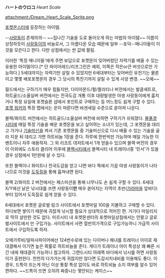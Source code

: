 '''ハートのウロコ''' ''Heart Scale''

attachment:/Dream_Heart_Scale_Sprite.png 

[[포켓몬스터]]에 등장하는 아이템.

--[[사랑동이]] 존재의의--
~~집나간 기술을 도로 돌아오게 하는 마법의 아이템~~
이름이 상징하듯이 [[사랑동이]]의 비늘로서, 그 아름다운 모습 때문에 일부 --포덕--매니아들이 이것을 모은다고 한다. 다만 상점에서는 싼 값에 팔림.

이러한 '특정 매니아들'에게 주면 보답으로 포켓몬이 잊어버렸던 자력기를 배울 수 있는 유용한 아이템이다.[* 단 파이어레드/리프그린은 예외, 이쪽은 작은or큰 버섯으로만 가능하다.] 5세대까지는 자력기만 살릴 수 있었지만 6세대부터는 잊어버린 유전기는 물론이고 몇몇 배포포켓몬의 경우 그 당시의 특전기까지 살릴 수 있게 사양 변경. ~~오예~~

필드에서는 구하기가 매우 힘들지만, 다이아몬드/펄/플라티나 버전에서는 발굴세트로, 하트골드/소울실버 버전에서는 전국도감 개통 이후 대량발생한 야생 사랑동이에게 훔치거나 특정 요일에 포켓슬론 샵에서 포인트로 구매하는 등 어느정도 쉽게 구할 수 있다. [[포켓 워커]]의 특정 맵에서는 운이 따른다면 바겐세일 수준으로 쏟아져 나온다.

블랙/화이트 버전에서는 하트골드/소울실버 버전에 비하면 구하기가 쉬워졌다. [[물풍경시티]]에 매일 특정 기술을 배운 포켓몬을 보고 싶어하는 소녀가 있는데, 그 포켓몬을 데리고 가거나 [[기술머신]]을 켜서 기존 포켓몬들 중 기술머신으로 다시 배울 수 있는 기술을 골라 지운 뒤 데리고 가면 하트비늘 1장을 준다. 하루에 한번씩만 가능하며 매일 가능한 이벤트이니 자주 애용하자. 그 외 리조트 데저트에서 1개 얻을수 있으며 블랙 버전의 경우 이 이외에도 스토리 클리어 이후에 [[블랙시티]]에서 블랙시티 내 트레이너중 '민서'가 있을경우 상점에서 1만원에 살 수 있다. 

또한 블랙이나 화이트나 전국도감을 얻고 나면 바다 쪽에서 가끔 야생 사랑동이가 나타나므로 이것을 [[도둑질]]을 통해 훔쳐내면 된다.

블랙 2/화이트 2 버전에서는 페스미션을 통해 너무나도 손 쉽게 구할 수 있다. 6세대 X/Y에선 낡은 낚시대를 쓰면 사랑동이'''만''' 매우 쏟아지는 지역이 초반([[가라마을]] 앞바다)부터 있어서 도둑질로 쉽게 얻을 수 있다.

6세대에서 포켓몬 글로벌 링크 사이트에서 포켓마일 100을 지불하고 구매할 수 있다. 하다보면 쌓이기 때문에 귀찮게 낚시할 필요가 상대적으로 적어진 편. 거기다 마일리지로 딱히 살만한 것도 없다. 미르시티 내 포켓몬센터의 포켓마일상점에서는 안팔고 글로벌사이트에서 만 구입가능. 사이트에서 사면 절반의가격으로 구입가능하니 가급적 사이트에서 구입하도록 하자.

오메가루비/알파사파이어에선 124번수로에 있는 다이버나 해녀를 트레이너 아이로 재대결해서 이기면 높은 확률로 하트비늘을 준다. 게다가 트레이너 아이 특성상 꽤 빠른 시간 내에 재대결이 가능하니 참고하자. 그랜드시티 아래쪽 바다에서 낚시를 하면 사랑동이가 출현한다. 천천히 다가가는게 귀찮지만 않다면 도감서치내비를 이용해도 좋다. 이 경우, 드특이 뜨는게 아닌 이상 통찰 특성 없이도 바로 하트비늘 소지 여부를 알수 있어 편하다. ~~드특이 뜨면 오히려 짜증나는 몇안되는 케이스~~

